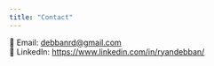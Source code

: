 ```yaml
---
title: "Contact"
---
```



📧 Email: [debbanrd@gmail.com](mailto:debbanrd@gmail.com)  
💼 LinkedIn: [https://www.linkedin.com/in/ryandebban/](https://www.linkedin.com/in/ryandebban/)  

